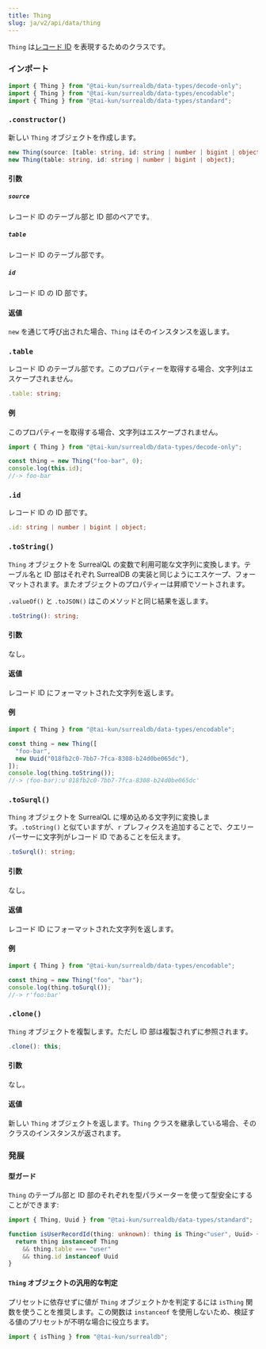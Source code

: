 ```yaml
---
title: Thing
slug: ja/v2/api/data/thing
---
```



`Thing` は[レコード ID](https://surrealdb.com/docs/surrealql/datamodel/ids) を表現するためのクラスです。

### インポート

```ts
import { Thing } from "@tai-kun/surrealdb/data-types/decode-only";
import { Thing } from "@tai-kun/surrealdb/data-types/encodable";
import { Thing } from "@tai-kun/surrealdb/data-types/standard";
```

### `.constructor()`

新しい `Thing` オブジェクトを作成します。

```ts
new Thing(source: [table: string, id: string | number | bigint | object]);
new Thing(table: string, id: string | number | bigint | object);
```

#### 引数

##### `source`

レコード ID のテーブル部と ID 部のペアです。

##### `table`

レコード ID のテーブル部です。

##### `id`

レコード ID の ID 部です。

#### 返値

`new` を通じて呼び出された場合、`Thing` はそのインスタンスを返します。

### `.table` <Badge variant="instance" /><Badge variant="property" /><Badge variant="decodeonly" />

レコード ID のテーブル部です。このプロパティーを取得する場合、文字列はエスケープされません。

```ts
.table: string;
```

#### 例

このプロパティーを取得する場合、文字列はエスケープされません。

```ts
import { Thing } from "@tai-kun/surrealdb/data-types/decode-only";

const thing = new Thing("foo-bar", 0);
console.log(this.id);
//-> foo-bar
```

### `.id` <Badge variant="instance" /><Badge variant="property" /><Badge variant="decodeonly" />

レコード ID の ID 部です。

```ts
.id: string | number | bigint | object;
```

### `.toString()` <Badge variant="instance" /><Badge variant="method" /><Badge variant="encodable" />

`Thing` オブジェクトを SurrealQL の変数で利用可能な文字列に変換します。テーブル名と ID 部はそれぞれ SurrealDB の実装と同じようにエスケープ、フォーマットされます。またオブジェクトのプロパティーは昇順でソートされます。

`.valueOf()` と `.toJSON()` はこのメソッドと同じ結果を返します。

```ts
.toString(): string;
```

#### 引数

なし。

#### 返値

レコード ID にフォーマットされた文字列を返します。

#### 例

```ts
import { Thing } from "@tai-kun/surrealdb/data-types/encodable";

const thing = new Thing([
  "foo-bar",
  new Uuid("018fb2c0-7bb7-7fca-8308-b24d0be065dc"),
]);
console.log(thing.toString());
//-> ⟨foo-bar⟩:u'018fb2c0-7bb7-7fca-8308-b24d0be065dc'
```

### `.toSurql()` <Badge variant="instance" /><Badge variant="method" /><Badge variant="encodable" />

`Thing` オブジェクトを SurrealQL に埋め込める文字列に変換します。`.toString()` と似ていますが、`r` プレフィクスを追加することで、クエリーパーサーに文字列がレコード ID であることを伝えます。

```ts
.toSurql(): string;
```

#### 引数

なし。

#### 返値

レコード ID にフォーマットされた文字列を返します。

#### 例

```ts
import { Thing } from "@tai-kun/surrealdb/data-types/encodable";

const thing = new Thing("foo", "bar");
console.log(thing.toSurql());
//-> r'foo:bar'
```

### `.clone()` <Badge variant="instance" /><Badge variant="method" /><Badge variant="standard" />

`Thing` オブジェクトを複製します。ただし ID 部は複製されずに参照されます。

```ts
.clone(): this;
```

#### 引数

なし。

#### 返値

新しい `Thing` オブジェクトを返します。`Thing` クラスを継承している場合、そのクラスのインスタンスが返されます。

### 発展

#### 型ガード

`Thing` のテーブル部と ID 部のそれぞれを型パラメーターを使って型安全にすることができます:

```ts
import { Thing, Uuid } from "@tai-kun/surrealdb/data-types/standard";

function isUserRecordId(thing: unknown): thing is Thing<"user", Uuid> {
  return thing instanceof Thing
    && thing.table === "user"
    && thing.id instanceof Uuid
}
```

#### `Thing` オブジェクトの汎用的な判定

プリセットに依存せずに値が `Thing` オブジェクトかを判定するには `isThing` 関数を使うことを推奨します。この関数は `instanceof` を使用しないため、検証する値のプリセットが不明な場合に役立ちます。

```ts
import { isThing } from "@tai-kun/surrealdb";
```
